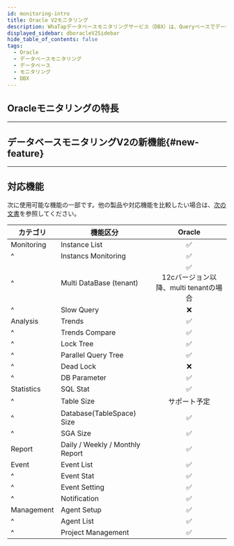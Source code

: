 ```yaml
---
id: monitoring-intro
title: Oracle V2モニタリング
description: WhaTapデータベースモニタリングサービス（DBX）は、Queryベースでデータを収集し、性能モニタリングサービスを提供します。
displayed_sidebar: dboracleV2Sidebar
hide_table_of_contents: false
tags:
  - Oracle
  - データベースモニタリング
  - データベース
  - モニタリング
  - DBX
---
```



<V2Note product="Oracle" />

<Dbintroductiondesc />

## Oracleモニタリングの特長

<CommonCont />


<Dbspecification />

---

## データベースモニタリングV2の新機能{#new-feature}

<NewFeature product='Oracle' ver='1.9.0' />

---

## 対応機能

次に使用可能な機能の一部です。他の製品や対応機能を比較したい場合は、[次の文書](../support-env#compare-db)を参照してください。

| カテゴリ       | 機能区分                                         |                             Oracle                             |
| ---------- | -------------------------------------------- | :------------------------------------------------------------: |
| Monitoring | Instance List                                |                 <span class='emoji-ok'>✅</span>                |
| ^          | Instancs Monitoring                          |                 <span class='emoji-ok'>✅</span>                |
| ^          | Multi DataBase (tenant)   | <span class='emoji-ok'>✅</span><br/>12cバージョン以降、multi tenantの場合 |
| ^          | Slow Query                                   |                 <span class='emoji-no'>❌</span>                |
| Analysis   | Trends                                       |                 <span class='emoji-ok'>✅</span>                |
| ^          | Trends Compare                               |                 <span class='emoji-ok'>✅</span>                |
| ^          | Lock Tree                                    |                 <span class='emoji-ok'>✅</span>                |
| ^          | Parallel Query Tree                          |                 <span class='emoji-ok'>✅</span>                |
| ^          | Dead Lock                                    |                 <span class='emoji-no'>❌</span>                |
| ^          | DB Parameter                                 |                 <span class='emoji-ok'>✅</span>                |
| Statistics | SQL Stat                                     |                 <span class='emoji-ok'>✅</span>                |
| ^          | Table Size                                   |                             サポート予定                             |
| ^          | Database(TableSpace) Size |                 <span class='emoji-ok'>✅</span>                |
| ^          | SGA Size                                     |                 <span class='emoji-ok'>✅</span>                |
| Report     | Daily / Weekly / Monthly Report              |                 <span class='emoji-ok'>✅</span>                |
| Event      | Event List                                   |                 <span class='emoji-ok'>✅</span>                |
| ^          | Event Stat                                   |                 <span class='emoji-ok'>✅</span>                |
| ^          | Event Setting                                |                 <span class='emoji-ok'>✅</span>                |
| ^          | Notification                                 |                 <span class='emoji-ok'>✅</span>                |
| Management | Agent Setup                                  |                 <span class='emoji-ok'>✅</span>                |
| ^          | Agent List                                   |                 <span class='emoji-ok'>✅</span>                |
| ^          | Project Management                           |                 <span class='emoji-ok'>✅</span>                |
